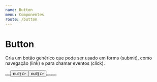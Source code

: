 ```yaml
---
name: Button
menu: Componentes
route: /button
---
```



# Button
Cria um botão genérico que pode ser usado em forms (submit), como navegação (link) e para chamar eventos (click).

<Playground>
	<div style={{ ...containerDocz, display: 'grid', gridTemplateColumns: 'auto auto auto', gridColumnGap: '30px', gridRowGap: '20px', margin: '0 auto 20px', textAlign: 'center' }}>
		<Button type='submit' cta='Submit' template='regular' />
		<Button type='button' cta='Click' template='destructive' click={() => null} />
		<Button type='link' cta='Link' template='light' navigate={() => null} />
		<Button type='submit' cta='Disabled' submitting={true} template='light' />
		<Button type='submit' cta='Custom' template='light' style={{
			display: 'block',
			WebkitAppearance: 'none',
			WebkitTapHighlightColor: 'rgba(0,0,0,0)',
			MozAppearance: 'none',
			outline: 'none',
			cursor: 'pointer',
			width: '100%',
			padding: '10px 0px',
			border: `2px solid ${primaryColor}`,
			borderRadius: '20px',
			fontFamily: fontTitle,
			fontSize: fontSizeInput,
			color: primaryColor,
			textAlign: 'center',
			background: 'white'
		}} />
	</div>
</Playground>

<Props of={Button} />